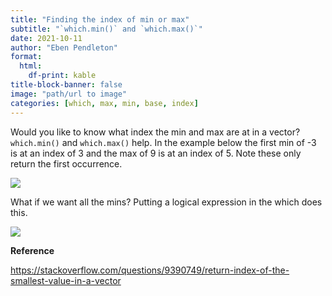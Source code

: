 ```yaml
---
title: "Finding the index of min or max"
subtitle: "`which.min()` and `which.max()`"
date: 2021-10-11
author: "Eben Pendleton"
format:
  html:
    df-print: kable
title-block-banner: false
image: "path/url to image"
categories: [which, max, min, base, index]
---
```


Would you like to know what index the min and max are at in a vector? `which.min()` and `which.max()` help. In the example below the first min of -3 is at an index of 3 and the max of 9 is at an index of 5. Note these only return the first occurrence.

![](images/minmax_1.png)

What if we want all the mins? Putting a logical expression in the which does this.

![](images/minmax_2.png)

**Reference**

<https://stackoverflow.com/questions/9390749/return-index-of-the-smallest-value-in-a-vector>
